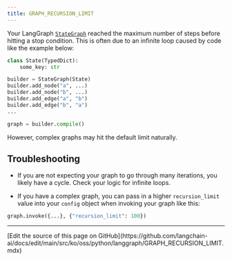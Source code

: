 ```yaml
---
title: GRAPH_RECURSION_LIMIT
---
```



<AlphaCallout />

Your LangGraph [`StateGraph`](https://langchain-ai.github.io/langgraph/reference/graphs/#langgraph.graph.state.StateGraph) reached the maximum number of steps before hitting a stop condition.
This is often due to an infinite loop caused by code like the example below:

```python
class State(TypedDict):
    some_key: str

builder = StateGraph(State)
builder.add_node("a", ...)
builder.add_node("b", ...)
builder.add_edge("a", "b")
builder.add_edge("b", "a")
...

graph = builder.compile()
```




However, complex graphs may hit the default limit naturally.

## Troubleshooting

* If you are not expecting your graph to go through many iterations, you likely have a cycle. Check your logic for infinite loops.

* If you have a complex graph, you can pass in a higher `recursion_limit` value into your `config` object when invoking your graph like this:

```python
graph.invoke({...}, {"recursion_limit": 100})
```

---

<Callout icon="pen-to-square" iconType="regular">
  [Edit the source of this page on GitHub](https://github.com/langchain-ai/docs/edit/main/src/ko/oss/python/langgraph/GRAPH_RECURSION_LIMIT.mdx)
</Callout>
